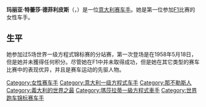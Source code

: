 {{unreferenced|time=2014-04-07T08:22:25+00:00}}
{{noteTA
|G1=F1
|T=zh-cn:玛丽亚·特蕾莎·德菲利皮斯;zh-tw:瑪麗亞·特里薩·德·菲利皮斯;
|1=zh-cn:德菲利皮斯;zh-tw:德·菲利皮斯;
}}
{{Infobox F1 driver
|image= <!-- Only freely-licensed images may be used to depict living people.  See [[WP:NONFREE|WP:NONFREE]].  -->
|name = 玛丽亚·特蕾莎·德菲利皮斯
|nationality = {{flagicon|Italy}} [[Italy|Italian]]
|birth_date = {{birth date|1926|11|11}}
|birth_place =[[義大利王國|意大利]][[那不勒斯|那不勒斯]]
|death_date = {{death date and age|2016|1|8|1926|11|11|df=y}}
|death_place = 義大利[[斯坎佐羅夏泰|斯坎佐羅夏泰]]
|Years = 1958年–1959年
|Teams = {{link-en|玛莎拉蒂车队|Maserati in motorsport}}<br>{{link-en|贝拉-保时捷车队|Behra-Porsche}}
|Races = 5（3次起步）
|Championships = 0
|Wins = 0
|Podiums = 0
|Points = 0
|Poles = 0
|Fastest laps = 0
|First race =1958年[[摩纳哥大奖赛|摩纳哥大奖赛]]
|First win =
|Last win = 
|Last race = 1959年[[摩纳哥大奖赛|摩纳哥大奖赛]]
}}
'''玛丽亚·特蕾莎·德菲利皮斯'''（{{lang-it|Maria Teresa de Filippis}}，{{bd|1926年|11月11日|2016年|1月8日|}}）是一位[[意大利|意大利]][[赛车手|赛车手]]。她是第一位参加[[F1|F1]]比赛的女性车手。

==生平==
她参加过5场世界一级方程式锦标赛的分站赛，第一次登场是在1958年5月18日，但是她并未獲得任何积分。尽管她在F1中并未取得成功，但是她在其它类型的赛车比赛中的表现优异，并且是赛车运动的先驱人物。

{{一级方程式赛车女性车手}}
{{Authority control}}
{{DEFAULTSORT:De Filippis, Maria Teresa}}
[[Category:女性赛车手|Category:女性赛车手]]
[[Category:意大利一级方程式车手|Category:意大利一级方程式车手]]
[[Category:那不勒斯人|Category:那不勒斯人]]
[[Category:義大利的世界之最|Category:義大利的世界之最]]
[[Category:瑪莎拉蒂一級方程式車手|Category:瑪莎拉蒂一級方程式車手]]
[[Category:世界跑车锦标赛车手|Category:世界跑车锦标赛车手]]